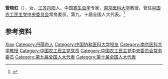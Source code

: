 {{not|管晓宏}}

'''管晓虹'''（{{bd|1946年|9月|2012年|7月5日}}），女，[[江苏|江苏]][[丹阳|丹阳]]人，中国[[寄生虫学|寄生虫学]]专家，[[南京医科大学|南京医科大学]]教授，曾任[[中国农工民主党中央委员会|中国农工民主党中央委员会]]常务委员，第九、十届全国人大代表。<ref>{{Cite journal|url=https://kns.cnki.net/KCMS/detail/detail.aspx?dbcode=CJFQ&dbname=CJFD2012&filename=XXCB201204016&v=MDAxNDIxTHV4WVM3RGgxVDNxVHJXTTFGckNVUjdxZllPZHJGQ2prVkwzQVBUWEliTEc0SDlQTXE0OUVZb1I4ZVg=|title=著名寄生虫学专家管晓虹教授逝世|author=|year=2012|issue=04|issn=1005-6661|journal=中国血吸虫病防治杂志|doi=|access-date=2020-07-14|archive-date=2020-07-16|archive-url=https://web.archive.org/web/20200716073641/https://kns.cnki.net/KCMS/detail/detail.aspx?dbcode=CJFQ&dbname=CJFD2012&filename=XXCB201204016&v=MDAxNDIxTHV4WVM3RGgxVDNxVHJXTTFGckNVUjdxZllPZHJGQ2prVkwzQVBUWEliTEc0SDlQTXE0OUVZb1I4ZVg=|dead-url=no}}</ref>

== 参考资料 ==
{{reflist}}

{{中国人物小作品}}
{{Navboxes 
| title  = 管晓虹在[[中国农工民主党|中国农工民主党]]的职务
| list1  =
{{中国农工民主党第十二届中央委员会}}
{{中国农工民主党第十三届中央委员会}}
}}

{{Authority control}}
{{DEFAULTSORT:Guan管}}
[[Category:管姓|Xiao]]
[[Category:丹陽市人|Category:丹陽市人]]
[[Category:中国协和医科大学校友|Category:中国协和医科大学校友]]
[[Category:南京医科大学教授|Category:南京医科大学教授]]
[[Category:中国农工民主党党员|Category:中国农工民主党党员]]
[[Category:中国农工民主党中央委员会常务委员|Category:中国农工民主党中央委员会常务委员]]
[[Category:第九届全国人大代表|Category:第九届全国人大代表]]
[[Category:第十届全国人大代表|Category:第十届全国人大代表]]